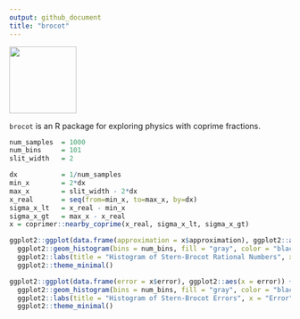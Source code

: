 ```yaml
---
output: github_document
title: "brocot"
---
```


![](man/figures/brocot_logo.png){ width=120px align=right }

`brocot` is an R package for exploring physics with coprime fractions.

```r
num_samples  = 1000
num_bins     = 101
slit_width   = 2

dx           = 1/num_samples
min_x        = 2*dx
max_x        = slit_width - 2*dx
x_real       = seq(from=min_x, to=max_x, by=dx)
sigma_x_lt   = x_real - min_x
sigma_x_gt   = max_x - x_real
x = coprimer::nearby_coprime(x_real, sigma_x_lt, sigma_x_gt)
```

```r
ggplot2::ggplot(data.frame(approximation = x$approximation), ggplot2::aes(x = approximation)) +
  ggplot2::geom_histogram(bins = num_bins, fill = "gray", color = "black") +
  ggplot2::labs(title = "Histogram of Stern-Brocot Rational Numbers", x = "Rational Number", y = "Count") +
  ggplot2::theme_minimal()
```

```r
ggplot2::ggplot(data.frame(error = x$error), ggplot2::aes(x = error)) +
  ggplot2::geom_histogram(bins = num_bins, fill = "gray", color = "black") +
  ggplot2::labs(title = "Histogram of Stern-Brocot Errors", x = "Error", y = "Count") +
  ggplot2::theme_minimal()
```